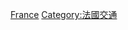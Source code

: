 {{Catnav|頁面分類|各種主題的頁面分類|按國家分類|各國交通|法國交通}}
{{Catnav|頁面分類|各種主題的頁面分類|按國家分類|各國交通|各國鐵路}}
{{Catnav|頁面分類|人类社会|交通|鐵路|各國鐵路}}
{{Catnav|頁面分類|人类社会|交通|各國交通|法國交通}}
{{Catnav|頁面分類|人类社会|交通|各國交通|各國鐵路}}
{{Commons category|Rail transport in France}}

[[Category:歐洲各國鐵路|France]]
[[Category:法國交通|Category:法國交通]]